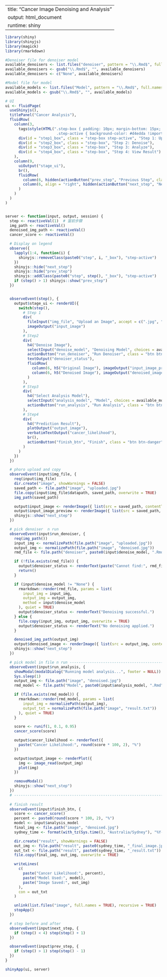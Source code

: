 
---
title: "Cancer Image Denoising and Analysis"
output: html_document
runtime: shiny
---

```r
library(shiny)
library(shinyjs)
library(magick)
library(rmarkdown)
```

```r
#Denoiser file for denoiser model
available_denoisers <- list.files("denoiser", pattern = "\\.Rmd$", full.names = FALSE)
available_denoisers <- gsub("\\.Rmd$", "", available_denoisers)
available_denoisers <- c("None", available_denoisers)

#Model file for model
available_models <- list.files("Model", pattern = "\\.Rmd$", full.names = FALSE)
available_models <- gsub("\\.Rmd$", "", available_models)

# UI
ui <- fluidPage(
  useShinyjs(),
  titlePanel("Cancer Analysis"),
  fluidRow(
    column(3,
      tags$style(HTML(".step-box { padding: 10px; margin-bottom: 15px; border-radius: 5px; background-color: #f1f1f1; text-align: center; }
                       .step-active { background-color: #d4edda !important; font-weight: bold; border-left: 5px solid #28a745; }")),
      div(id = "step1_box", class = "step-box step-active", "Step 1: Upload Image"),
      div(id = "step2_box", class = "step-box", "Step 2: Denoise"),
      div(id = "step3_box", class = "step-box", "Step 3: Analyze"),
      div(id = "step4_box", class = "step-box", "Step 4: View Result")
    ),
    column(9,
      uiOutput("stage_ui"),
      br(),
      fluidRow(
        column(6, hidden(actionButton("prev_step", "Previous Step", class = "btn btn-secondary"))),
        column(6, align = "right", hidden(actionButton("next_step", "Next Step", class = "btn btn-success")))
      )
    )
  )
)


server <- function(input, output, session) {
  step <- reactiveVal(1)  # 當前步驟
  img_path <- reactiveVal()
  denoised_img_path <- reactiveVal()
  cancer_score <- reactiveVal()

  # Display on legend
  observe({
    lapply(1:4, function(i) {
      shinyjs::removeClass(paste0("step", i, "_box"), "step-active")
    })
    shinyjs::hide("next_step")
    shinyjs::hide("prev_step")
    shinyjs::addClass(paste0("step", step(), "_box"), "step-active")
    if (step() > 1) shinyjs::show("prev_step")
  })


  observeEvent(step(), {
    output$stage_ui <- renderUI({
      switch(step(),
        # Step 1
        div(
          fileInput("img_file", "Upload an Image", accept = c(".jpg", ".jpeg", ".png")),
          imageOutput("input_image")
        ),
        # Step2
        div(
          h4("Denoise Image"),
          selectInput("denoise_model", "Denoising Model", choices = available_denoisers),
          actionButton("run_denoiser", "Run Denoiser", class = "btn btn-primary mb-3"),
          textOutput("denoiser_status"),
          fluidRow(
            column(6, h5("Original Image"), imageOutput("input_image_preview")),
            column(6, h5("Denoised Image"), imageOutput("denoised_image"))
          )
        ),
        # Step3
        div(
          h4("Select Analysis Model"),
          selectInput("analysis_model", "Model", choices = available_models),
          actionButton("run_analysis", "Run Analysis", class = "btn btn-primary")
        ),
        # Step4
        div(
          h4("Prediction Result"),
          plotOutput("output_image"),
          verbatimTextOutput("cancer_likelihood"),
          br(),
          actionButton("finish_btn", "Finish", class = "btn btn-danger")
        )
      )
    })
  })

  # phoro upload and copy
  observeEvent(input$img_file, {
    req(input$img_file)
    dir.create("image", showWarnings = FALSE)
    saved_path <- file.path("image", "uploaded.jpg")
    file.copy(input$img_file$datapath, saved_path, overwrite = TRUE)
    img_path(saved_path)

    output$input_image <- renderImage({ list(src = saved_path, contentType = "image/jpeg", width = 300) }, deleteFile = FALSE)
    output$input_image_preview <- renderImage({ list(src = saved_path, contentType = "image/jpeg", width = 300) }, deleteFile = FALSE)
    shinyjs::show("next_step")
  })

  # pick denoiser  n run
  observeEvent(input$run_denoiser, {
    req(img_path())
    input_img <- normalizePath(file.path("image", "uploaded.jpg"))
    output_img <- normalizePath(file.path("image", "denoised.jpg"))
    rmd_file <- file.path("denoiser", paste0(input$denoise_model, ".Rmd"))

    if (!file.exists(rmd_file)) {
      output$denoiser_status <- renderText(paste("Cannot find:", rmd_file))
      return()
    }

    if (input$denoise_model != "None") {
      rmarkdown::render(rmd_file, params = list(
        input_img = input_img,
        output_img = output_img,
        method = input$denoise_model
      ), quiet = TRUE)
      output$denoiser_status <- renderText("Denoising successful.")
    } else {
      file.copy(input_img, output_img, overwrite = TRUE)
      output$denoiser_status <- renderText("No denoising applied.")
    }

    denoised_img_path(output_img)
    output$denoised_image <- renderImage({ list(src = output_img, contentType = "image/jpeg", width = 300) }, deleteFile = FALSE)
    shinyjs::show("next_step")
  })

  # pick model in file n run ---------------------------------------------------------------------------------------------------------------------- For Chris
  observeEvent(input$run_analysis, {
    showModal(modalDialog("Running model analysis...", footer = NULL))
    Sys.sleep(1)
    output_img <- file.path("image", "denoised.jpg")
    rmd_model <- file.path("Model", paste0(input$analysis_model, ".Rmd"))

    if (file.exists(rmd_model)) {
      rmarkdown::render(rmd_model, params = list(
        input_img = normalizePath(output_img),
        output_txt = normalizePath(file.path("image", "result.txt"))
      ), quiet = TRUE)
    }

    score <- runif(1, 0.1, 0.95)
    cancer_score(score)

    output$cancer_likelihood <- renderText({
      paste("Cancer Likelihood:", round(score * 100, 2), "%")
    })

    output$output_image <- renderPlot({
      img <- image_read(output_img)
      plot(img)
    })

    removeModal()
    shinyjs::show("next_step")
  })
  # ---------------------------------------------------------------------------------------------------------------------------------------------------------
  
  # finish result
  observeEvent(input$finish_btn, {
    score <- cancer_score()
    percent <- paste0(round(score * 100, 2), "%")
    model <- input$analysis_model
    final_img <- file.path("image", "denoised.jpg")
    sydney_time <- format(with_tz(Sys.time(), "Australia/Sydney"), "%Y-%m-%d_%H-%M-%S")

    dir.create("result", showWarnings = FALSE)
    out_img <- file.path("result", paste0(sydney_time, "_final_image.jpg"))
    out_txt <- file.path("result", paste0(sydney_time, "_result.txt"))
    file.copy(final_img, out_img, overwrite = TRUE)

    writeLines(
      c(
        paste("Cancer Likelihood:", percent),
        paste("Model Used:", model),
        paste("Image Saved:", out_img)
      ),
      con = out_txt
    )

    unlink(list.files("image", full.names = TRUE), recursive = TRUE)
    stopApp()
  })

  # step before and after
  observeEvent(input$next_step, {
    if (step() < 4) step(step() + 1)
  })

  observeEvent(input$prev_step, {
    if (step() > 1) step(step() - 1)
  })
}

shinyApp(ui, server)
```
